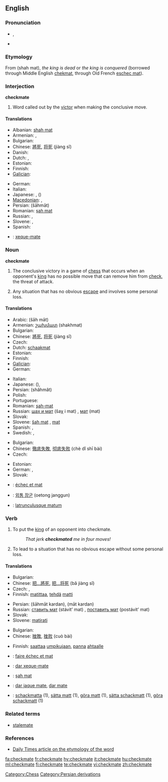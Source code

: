 ==English==

===Pronunciation===
* {{IPA|/ˈʧɛkmeɪt/}}, {{SAMPA|/"tSEkmeIt/}}
* {{audio|En-us-checkmate.ogg|Audio (US)}}

===Etymology===
From {{etyl|fa}} {{fa-Arab|[[شاه مات]]}} (shah mat), ''the king is dead'' or ''the king is conquered'' (borrowed through Middle English [[chekmat]], through Old French [[eschec mat]]).

===Interjection===
'''checkmate'''

# {{chess}} Word called out by the [[victor]] when making the conclusive move.

====Translations====
{{trans-top|said when making the conclusive move in chess}}
* Albanian: [[shah mat]]
* Armenian: {{t-|hy|շախ և մատ|tr=šax ev mat}},  {{t-|hy|մատ|tr=mat}}
* Bulgarian: {{t-|bg|мат|m}}
* Chinese: [[將死]], [[将死]] (jiàng sǐ)
* Danish: {{t-|da|skakmat|c}}
* Dutch: {{t+|nl|schaakmat}},  {{t+|nl|mat}}
* Estonian: {{t|et|šahh ja matt}}
* Finnish: {{t+|fi|shakki ja matti}}
* [[Galician]]: {{t-|gl|xaque mate|xs=Galician}}
{{trans-mid}}
* German: {{t+|de|Schachmatt|n}}
* Italian: {{t+|it|scacco matto|m}}
* Japanese: {{t+|ja|チェックメイト|tr=chekkumeito}}, {{t-|ja|詰み|tr=tsumi}}({{Jpan|[[つみ]]}})
* [[Macedonian]]: {{t|mk|шах-мат|tr=šah-mat}},  {{t-|mk|мат|tr=mat}}
* Persian: {{fa-Arab|[[شهمات]]}} (šāhmāt)
* Romanian: [[şah mat]]
* Russian: {{t-|ru|шах и мат|šaχ i mat}}, {{t+|ru|мат|tr=mat}}
* Slovene: {{t+|sl|šah mat}}, {{t-|sl|mat}}
* Spanish: {{t-|es|jaque mate}}
{{trans-bottom}}

{{checktrans-top}}
* {{ttbc|Portuguese}}: [[xeque-mate]] {{m}}
{{trans-bottom}}

===Noun===
'''checkmate'''

# The conclusive victory in a game of [[chess]] that occurs when an opponent's [[king]] has no possible move that can remove him from [[check]], the threat of attack.
# {{figuratively|by extension}} Any situation that has no obvious [[escape]] and involves some personal loss.

====Translations====
{{trans-top|conclusive victory in a game of chess}}
* Arabic: {{Arab|[[شاه مات]]}} (šāh māt)
* Armenian: [[շախմատ]] (shakhmat)
* Bulgarian: {{t-|bg|мат|m}}
* Chinese: [[將死]], [[将死]] (jiàng sǐ)
* Czech: {{t+|cs|mat|m}}
* Dutch: [[schaakmat]]
* Estonian: {{t-|et|matt}}
* Finnish: {{t+|fi|matti}}
* [[Galician]]: {{t-|gl|xaque mate|m|xs=Galician}}
* German: {{t+|de|Schachmatt|n}}
{{trans-mid}}
* Italian: {{t+|it|scacco matto|m}}
* Japanese: {{t-|ja|詰み|tr=tsumi}}({{Jpan|[[つみ]]}}), {{t+|ja|チェックメイト|tr=chekkumeito}}
* Persian: {{fa-Arab|[[شهمات]]}} (shâhmât)
* Polish: {{t+|pl|mat|m}}
* Portuguese: {{t+|pt|xeque-mate|m}}
* Romanian: [[şah-mat]] {{n}}
* Russian: [[шах и мат]] (šaχ i mat) {{m}}, [[мат]] (mat) {{m}}
* Slovak: {{t-|sk|mat|m}}
* Slovene: [[šah mat]] {{m}}, [[mat]] {{m}}
* Spanish: {{t-|es|jaque mate|m}}, {{t+|es|mate|m}}
* Swedish: {{t+|sv|matt|c}}, {{t-|sv|schack matt|c}}
{{trans-bottom}}

{{trans-top|situation with no obvious escape that involves personal loss}}
* Bulgarian: {{t-|bg|мат|m}}
* Chinese: [[徹底失敗]], [[彻底失败]] (chè dǐ shī bài)
* Czech: {{t-|cs|matová situace|f}}
{{trans-mid}}
* Estonian: {{t|et|lüüasaamine}}
* German: {{t+|de|Schachmatt|n}}, {{t+|de|Niederlage|f}}
* Slovak: {{t-|sk|matová situácia|f}}
{{trans-bottom}}

{{checktrans-top}}
* {{ttbc|French}}: [[échec et mat]]
* {{ttbc|Korean}}: [[외통 장군]] (oetong janggun)
{{checktrans-mid}}
* {{ttbc|Latin}}: [[latrunculusque matum]]
{{checktrans-bottom}}

===Verb===
{{en-verb|checkmat|ing}}

# {{transitive|chess}} To put the [[king]] of an opponent into checkmate.
#: ''That jerk '''checkmated''' me in four moves!''
# {{transitive|by extension}} To lead to a situation that has no obvious escape without some personal loss.

====Translations====
{{trans-top|to put an opponent into chessmate}}
* Bulgarian: {{t|bg|матирам}}
* Chinese: [[把...將死]], [[把...将死]] (bǎ jiàng sǐ)
* Czech: {{t-|cs|matovat}}, {{t-|cs|dát mat}}
* Finnish: [[matittaa]], [[tehdä]] [[matti]]
{{trans-mid}}
* Persian: {{fa-Arab|[[شهمات کردن]]}} (šāhmāt kardan), {{fa-Arab|[[مات کردن]]}} (māt kardan)
* Russian: [[ставить мат]] (stávit’ mat) {{impf}}, [[поставить мат]] (postávit’ mat) {{pf}}
* Slovak: {{t-|sk|dať šach mat}}
* Slovene: [[matirati]]
{{trans-bottom}}

{{trans-top|to lead to a situation of no escape}}
* Bulgarian: {{t|bg|матирам}}
* Chinese: [[挫敗]], [[挫败]] (cuò bài)
{{trans-mid}}
* Finnish: [[saattaa]] [[umpikuja|umpikujaan]], [[panna]] [[ahdas|ahtaalle]]
{{trans-bottom}}

{{checktrans-top}}
* {{ttbc|French}}: [[faire échec et mat]]
* {{ttbc|Portuguese}}: [[dar xeque-mate]]
* {{ttbc|Romanian}}: [[şah mat]]
{{checktrans-mid}}
* {{ttbc|Spanish}}: [[dar jaque mate]], [[dar mate]]
* {{ttbc|Swedish}}: [[schackmatta]] (1), [[sätta matt]] (1), [[göra matt]] (1), [[sätta schackmatt]] (1), [[göra schackmatt]] (1)
{{checktrans-bottom}}

===Related terms===
* [[stalemate]]

===References===
* [http://www.dailytimes.com.pk/print.asp?page=story_23-2-2003_pg3_5&ndate=08/05/2004%204:10:21%20PM Daily Times article on the etymology of the word]

[[Category:Chess]]
[[Category:Persian derivations]]

[[fa:checkmate]]
[[fr:checkmate]]
[[hy:checkmate]]
[[it:checkmate]]
[[hu:checkmate]]
[[ml:checkmate]]
[[fi:checkmate]]
[[te:checkmate]]
[[vi:checkmate]]
[[zh:checkmate]]